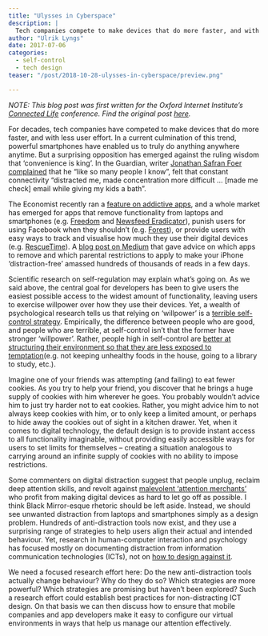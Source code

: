 ```yaml
---
title: "Ulysses in Cyberspace"
description: |
  Tech companies compete to make devices that do more faster, and with less effort. Yet an entire market has emerged for apps that remove functionality from laptops and smartphones, punish people for using Facebook when they shouldn’t, or provide easy ways to visualise how much they use their devices. Do the new anti-distraction tools actually change behaviour, and what could minimally-distracting design for always-connected devices look like?
author: "Ulrik Lyngs"
date: 2017-07-06
categories:
  - self-control
  - tech design
teaser: "/post/2018-10-28-ulysses-in-cyberspace/preview.png"

---
```


_NOTE: This blog post was first written for the Oxford Internet Institute's [Connected Life](http://connectedlife.oii.ox.ac.uk) conference. Find the original post [here](http://connectedlife.oii.ox.ac.uk/ulysses-in-cyberspace/)._

For decades, tech companies have competed to make devices that do more faster, and with less user effort. 
In a current culmination of this trend, powerful smartphones have enabled us to truly do anything anywhere anytime. 
But a surprising opposition has emerged against the ruling wisdom that ‘convenience is king’. In the Guardian, writer [Jonathan Safran Foer complained](https://www.theguardian.com/books/2016/dec/03/jonathan-safran-foer-technology-diminishing-us) that he “like so many people I know”, felt that constant connectivity “distracted me, made concentration more difficult … [made me check] email while giving my kids a bath”. 

The Economist recently ran a [feature on addictive apps](https://www.1843magazine.com/features/the-scientists-who-make-apps-addictive), and a whole market has emerged for apps that remove functionality from laptops and smartphones (e.g. [Freedom](https://freedom.to/) and [Newsfeed Eradicator](http://news-feed-eradicator.west.io/)), punish users for using Facebook when they shouldn’t (e.g. [Forest](https://www.forestapp.cc/en/)), or provide users with easy ways to track and visualise how much they use their digital devices (e.g. [RescueTime](https://www.rescuetime.com/)). 
A [blog post on Medium](https://medium.com/time-dorks/the-distraction-free-iphone-or-why-im-happier-since-i-disabled-safari-80f8d525b0d8#.kzndqu22y) that gave advice on which apps to remove and which parental restrictions to apply to make your iPhone ‘distraction-free’ amassed hundreds of thousands of reads in a few days.

Scientific research on self-regulation may explain what’s going on. 
As we said above, the central goal for developers has been to give users the easiest possible access to the widest amount of functionality, leaving users to exercise willpower over how they use their devices. 
Yet, a wealth of psychological research tells us that relying on ‘willpower’ is a [terrible self-control strategy](http://journals.sagepub.com/doi/abs/10.1177/1745691615623247). 
Empirically, the difference between people who are good, and people who are terrible, at self-control isn’t that the former have stronger ‘willpower’. Rather, people high in self-control are [better at structuring their environment so that they are less exposed to temptation](http://www.sciencedirect.com/science/article/pii/S0191886914005339)(e.g. not keeping unhealthy foods in the house, going to a library to study, etc.). 

Imagine one of your friends was attempting (and failing) to eat fewer cookies.
As you try to help your friend, you discover that he brings a huge supply of cookies with him wherever he goes. 
You probably wouldn’t advice him to just try harder not to eat cookies. 
Rather, you might advice him to not always keep cookies with him, or to only keep a limited amount, or perhaps to hide away the cookies out of sight in a kitchen drawer. 
Yet, when it comes to digital technology, the default design is to provide instant access to all functionality imaginable, without providing easily accessible ways for users to set limits for themselves – creating a situation analogous to carrying around an infinite supply of cookies with no ability to impose restrictions.

Some commenters on digital distraction suggest that people unplug, reclaim deep attention skills, and revolt against [malevolent ‘attention merchants’](https://www.amazon.co.uk/Attention-Merchants-Scramble-Inside-Heads/dp/0385352018) who profit from making digital devices as hard to let go off as possible. 
I think Black Mirror-esque rhetoric should be left aside. 
Instead, we should see unwanted distraction from laptops and smartphones simply as a design problem. 
Hundreds of anti-distraction tools now exist, and they use a surprising range of strategies to help users align their actual and intended behaviour. 
Yet, research in human-computer interaction and psychology has focused mostly on documenting distraction from information communication technologies (ICTs), not on [how to design against it](https://people.ucsc.edu/~swhittak/papers/meTime_CHI16.pdf). 

We need a focused research effort here: 
Do the new anti-distraction tools actually change behaviour? 
Why do they do so? 
Which strategies are more powerful? Which strategies are promising but haven’t been explored? 
Such a research effort could establish best practices for non-distracting ICT design. 
On that basis we can then discuss how to ensure that mobile companies and app developers make it easy to configure our virtual environments in ways that help us manage our attention effectively.